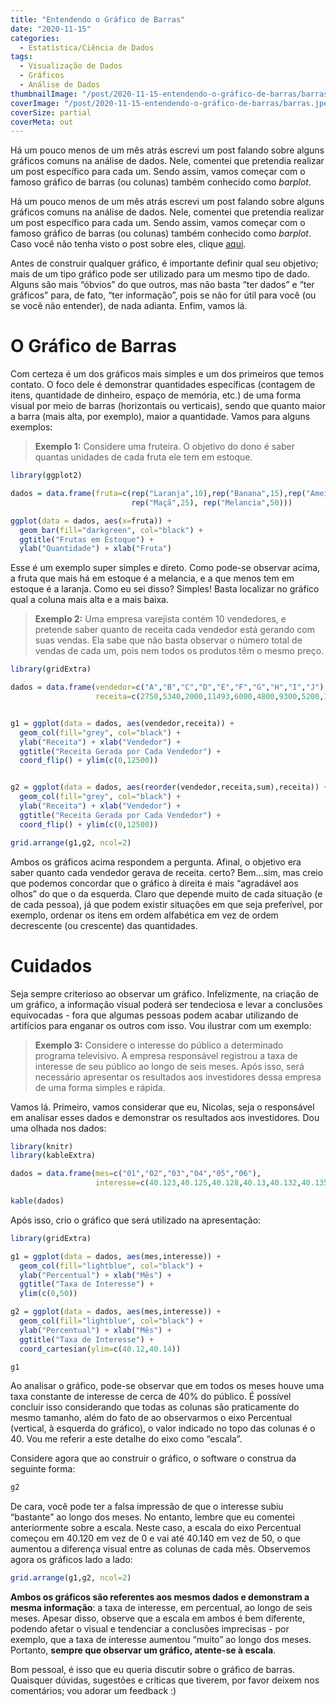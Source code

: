 ```yaml
---
title: "Entendendo o Gráfico de Barras"
date: "2020-11-15"
categories: 
  - Estatística/Ciência de Dados
tags: 
  - Visualização de Dados
  - Gráficos
  - Análise de Dados
thumbnailImage: "/post/2020-11-15-entendendo-o-gráfico-de-barras/barras.jpeg"
coverImage: "/post/2020-11-15-entendendo-o-gráfico-de-barras/barras.jpeg"
coverSize: partial
coverMeta: out
---
```


Há um pouco menos de um mês atrás escrevi um post falando sobre alguns gráficos comuns na análise de dados. Nele, comentei que pretendia realizar um post específico para cada um. Sendo assim, vamos começar com o famoso gráfico de barras (ou colunas) também conhecido como *barplot*.

<!--more-->

Há um pouco menos de um mês atrás escrevi um post falando sobre alguns gráficos comuns na análise de dados. Nele, comentei que pretendia realizar um post específico para cada um. Sendo assim, vamos começar com o famoso gráfico de barras (ou colunas) também conhecido como *barplot*. Caso você não tenha visto o post sobre eles, clique [aqui](https://nmhahn.netlify.app/2020/10/22/gr%C3%A1ficos-comuns-na-an%C3%A1lise-de-dados/).

Antes de construir qualquer gráfico, é importante definir qual seu objetivo; mais de um tipo gráfico pode ser utilizado para um mesmo tipo de dado. Alguns são mais "óbvios" do que outros, mas não basta "ter dados" e "ter gráficos" para, de fato, "ter informação", pois se não for útil para você (ou se você não entender), de nada adianta. Enfim, vamos lá.

# O Gráfico de Barras

Com certeza é um dos gráficos mais simples e um dos primeiros que temos contato. O foco dele é demonstrar quantidades específicas (contagem de itens, quantidade de dinheiro, espaço de memória, etc.) de uma forma visual por meio de barras (horizontais ou verticais), sendo que quanto maior a barra (mais alta, por exemplo), maior a quantidade. Vamos para alguns exemplos:

> **Exemplo 1:** Considere uma fruteira. O objetivo do dono é saber quantas unidades de cada fruta ele tem em estoque. 

```r
library(ggplot2)

dados = data.frame(fruta=c(rep("Laranja",10),rep("Banana",15),rep("Ameixa",20),
                           rep("Maçã",25), rep("Melancia",50)))

ggplot(data = dados, aes(x=fruta)) +
  geom_bar(fill="darkgreen", col="black") + 
  ggtitle("Frutas em Estoque") +
  ylab("Quantidade") + xlab("Fruta")
```

Esse é um exemplo super simples e direto. Como pode-se observar acima, a fruta que mais há em estoque é a melancia, e a que menos tem em estoque é a laranja. Como eu sei disso? Simples! Basta localizar no gráfico qual a coluna mais alta e a mais baixa.

> **Exemplo 2:** Uma empresa varejista contém 10 vendedores, e pretende saber quanto de receita cada vendedor está gerando com suas vendas. Ela sabe que não basta observar o número total de vendas de cada um, pois nem todos os produtos têm o mesmo preço.

```r
library(gridExtra)

dados = data.frame(vendedor=c("A","B","C","D","E","F","G","H","I","J"),
                   receita=c(2750,5340,2000,11493,6000,4800,9300,5200,1400,7650))


g1 = ggplot(data = dados, aes(vendedor,receita)) +
  geom_col(fill="grey", col="black") + 
  ylab("Receita") + xlab("Vendedor") +
  ggtitle("Receita Gerada por Cada Vendedor") +
  coord_flip() + ylim(c(0,12500))


g2 = ggplot(data = dados, aes(reorder(vendedor,receita,sum),receita)) +
  geom_col(fill="grey", col="black") + 
  ylab("Receita") + xlab("Vendedor") +
  ggtitle("Receita Gerada por Cada Vendedor") +
  coord_flip() + ylim(c(0,12500))

grid.arrange(g1,g2, ncol=2)

```

Ambos os gráficos acima respondem a pergunta. Afinal, o objetivo era saber quanto cada vendedor gerava de receita. certo? Bem...sim, mas creio que podemos concordar que o gráfico à direita é mais "agradável aos olhos" do que o da esquerda. Claro que depende muito de cada situação (e de cada pessoa), já que podem existir situações em que seja preferível, por exemplo, ordenar os itens em ordem alfabética em vez de ordem decrescente (ou crescente) das quantidades.

# Cuidados

Seja sempre criterioso ao observar um gráfico. Infelizmente, na criação de um gráfico, a informação visual poderá ser tendeciosa e levar a conclusões equivocadas - fora que algumas pessoas podem acabar utilizando de artifícios para enganar os outros com isso. Vou ilustrar com um exemplo:

> **Exemplo 3:** Considere o interesse do público a determinado programa televisivo. A empresa responsável registrou a taxa de interesse de seu público ao longo de seis meses. Após isso, será necessário apresentar os resultados aos investidores dessa empresa de uma forma simples e rápida.

Vamos lá. Primeiro, vamos considerar que eu, Nicolas, seja o responsável em analisar esses dados e demonstrar os resultados aos investidores. Dou uma olhada nos dados:

```r
library(knitr)
library(kableExtra)

dados = data.frame(mes=c("01","02","03","04","05","06"),
                   interesse=c(40.123,40.125,40.128,40.13,40.132,40.135))

kable(dados)
```

Após isso, crio o gráfico que será utilizado na apresentação:


```r
library(gridExtra)

g1 = ggplot(data = dados, aes(mes,interesse)) +
  geom_col(fill="lightblue", col="black") + 
  ylab("Percentual") + xlab("Mês") +
  ggtitle("Taxa de Interesse") +
  ylim(c(0,50))

g2 = ggplot(data = dados, aes(mes,interesse)) +
  geom_col(fill="lightblue", col="black") + 
  ylab("Percentual") + xlab("Mês") +
  ggtitle("Taxa de Interesse") +
  coord_cartesian(ylim=c(40.12,40.14))

g1
```

Ao analisar o gráfico, pode-se observar que em todos os meses houve uma taxa constante de interesse de cerca de 40% do público. É possível concluir isso considerando que todas as colunas são praticamente do mesmo tamanho, além do fato de ao observarmos o eixo Percentual (vertical, à esquerda do gráfico), o valor indicado no topo das colunas é o 40. Vou me referir a este detalhe do eixo como "escala".

Considere agora que ao construir o gráfico, o software o construa da seguinte forma:

```r
g2
```

De cara, você pode ter a falsa impressão de que o interesse subiu "bastante" ao longo dos meses. No entanto, lembre que eu comentei anteriormente sobre a escala. Neste caso, a escala do eixo Percentual começou em 40.120 em vez de 0 e vai até 40.140 em vez de 50, o que aumentou a diferença visual entre as colunas de cada mês. Observemos agora os gráficos lado a lado:

```r
grid.arrange(g1,g2, ncol=2)
```

**Ambos os gráficos são referentes aos mesmos dados e demonstram a mesma informação**: a taxa de interesse, em percentual, ao longo de seis meses. Apesar disso, observe que a escala em ambos é bem diferente, podendo afetar o visual e tendenciar a conclusões imprecisas - por exemplo, que a taxa de interesse aumentou "muito" ao longo dos meses. Portanto, **sempre que observar um gráfico, atente-se à escala**.

Bom pessoal, é isso que eu queria discutir sobre o gráfico de barras. Quaisquer dúvidas, sugestões e críticas que tiverem, por favor deixem nos comentários; vou adorar um feedback :)